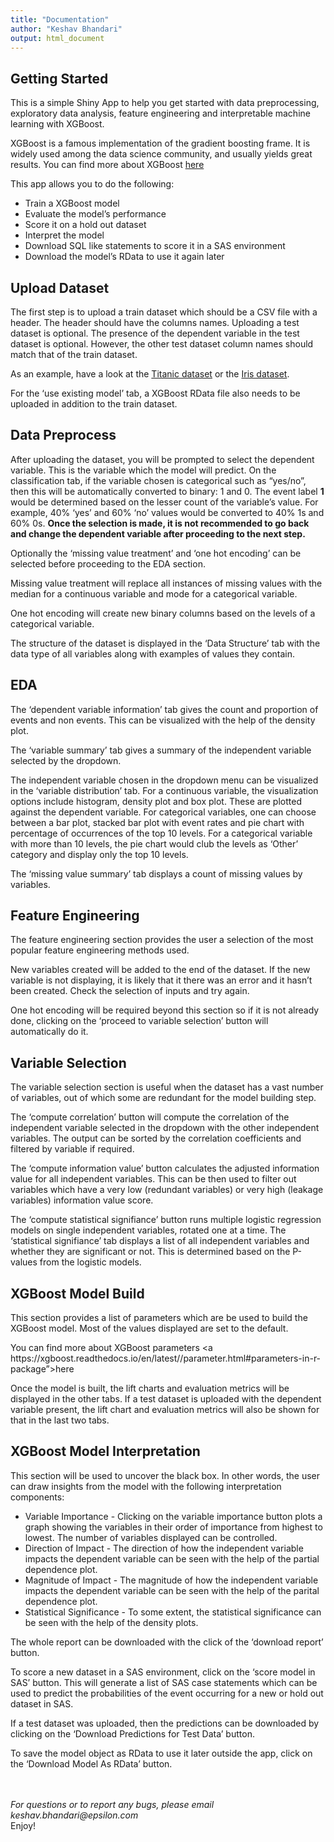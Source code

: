---
title: "Documentation"
author: "Keshav Bhandari"
output: html_document
---



## Getting Started

This is a simple Shiny App to help you get started with data preprocessing, exploratory data analysis, feature engineering and interpretable machine learning with XGBoost. 

XGBoost is a famous implementation of the gradient boosting frame. It is widely used among the data science community, and usually yields great results. You can find more about XGBoost <a href="https://xgboost.readthedocs.io/en/latest//">here</a>

This app allows you to do the following:

* Train a XGBoost model
* Evaluate the model's performance
* Score it on a hold out dataset
* Interpret the model
* Download SQL like statements to score it in a SAS environment
* Download the model's RData to use it again later

## Upload Dataset

The first step is to upload a train dataset which should be a CSV file with a header. The header should have the columns names. Uploading a test dataset is optional. The presence of the dependent variable in the test dataset is optional. However, the other test dataset column names should match that of the train dataset.

As an example, have a look at the <a href="https://github.com/paulhendricks/titanic">Titanic dataset</a> or the <a href="https://stat.ethz.ch/R-manual/R-devel/library/datasets/html/iris.html">Iris dataset</a>.

For the 'use existing model' tab, a XGBoost RData file also needs to be uploaded in addition to the train dataset.

## Data Preprocess

After uploading the dataset, you will be prompted to select the dependent variable. This is the variable which the model will predict. On the classification tab, if the variable chosen is categorical such as "yes/no", then this will be automatically converted to binary: 1 and 0. The event label **1** would be determined based on the lesser count of the variable's value. For example, 40% 'yes' and 60% 'no' values would be converted to 40% 1s and 60% 0s. **Once the selection is made, it is not recommended to go back and change the dependent variable after proceeding to the next step.**

Optionally the 'missing value treatment' and 'one hot encoding' can be selected before proceeding to the EDA section.

Missing value treatment will replace all instances of missing values with the median for a continuous variable and mode for a categorical variable.

One hot encoding will create new binary columns based on the levels of a categorical variable.

The structure of the dataset is displayed in the 'Data Structure' tab with the data type of all variables along with examples of values they contain.

## EDA

The 'dependent variable information' tab gives the count and proportion of events and non events. This can be visualized with the help of the density plot.

The 'variable summary' tab gives a summary of the independent variable selected by the dropdown.

The independent variable chosen in the dropdown menu can be visualized in the 'variable distribution' tab. For a continuous variable, the visualization options include histogram, density plot and box plot. These are plotted against the dependent variable. For categorical variables, one can choose between a bar plot, stacked bar plot with event rates and pie chart with percentage of occurrences of the top 10 levels. For a categorical variable with more than 10 levels, the pie chart would club the levels as 'Other' category and display only the top 10 levels.

The 'missing value summary' tab displays a count of missing values by variables.

## Feature Engineering

The feature engineering section provides the user a selection of the most popular feature engineering methods used.

New variables created will be added to the end of the dataset. If the new variable is not displaying, it is likely that it there was an error and it hasn't been created. Check the selection of inputs and try again. 

One hot encoding will be required beyond this section so if it is not already done, clicking on the 'proceed to variable selection' button will automatically do it. 

## Variable Selection

The variable selection section is useful when the dataset has a vast number of variables, out of which some are redundant for the model building step.

The 'compute correlation' button will compute the correlation of the independent variable selected in the dropdown with the other independent variables. The output can be sorted by the correlation coefficients and filtered by variable if required.

The 'compute information value' button calculates the adjusted information value for all independent variables. This can be then used to filter out variables which have a very low (redundant variables) or very high (leakage variables) information value score.

The 'compute statistical signifiance' button runs multiple logistic regression models on single independent variables, rotated one at a time. The 'statistical signifiance' tab displays a list of all independent variables and whether they are significant or not. This is determined based on the P-values from the logistic models.

## XGBoost Model Build

This section provides a list of parameters which are be used to build the XGBoost model. Most of the values displayed are set to the default.

You can find more about XGBoost parameters <a https://xgboost.readthedocs.io/en/latest//parameter.html#parameters-in-r-package">here</a>

Once the model is built, the lift charts and evaluation metrics will be displayed in the other tabs. If a test dataset is uploaded with the dependent variable present, the lift chart and evaluation metrics will also be shown for that in the last two tabs.

## XGBoost Model Interpretation

This section will be used to uncover the black box. In other words, the user can draw insights from the model with the following interpretation components:

* Variable Importance - Clicking on the variable importance button plots a graph showing the variables in their order of importance from highest to lowest. The number of variables displayed can be controlled. 
* Direction of Impact - The direction of how the independent variable impacts the dependent variable can be seen with the help of the partial dependence plot.
* Magnitude of Impact - The magnitude of how the independent variable impacts the dependent variable can be seen with the help of the parital dependence plot.
* Statistical Significance - To some extent, the statistical significance can be seen with the help of the density plots.

The whole report can be downloaded with the click of the 'download report' button.

To score a new dataset in a SAS environment, click on the 'score model in SAS' button. This will generate a list of SAS case statements which can be used to predict the probabilities of the event occurring for a new or hold out dataset in SAS.

If a test dataset was uploaded, then the predictions can be downloaded by clicking on the 'Download Predictions for Test Data' button.

To save the model object as RData to use it later outside the app, click on the 'Download Model As RData' button.

<br>
<br>
*For questions or to report any bugs, please email keshav.bhandari@epsilon.com*
<br>
Enjoy!
